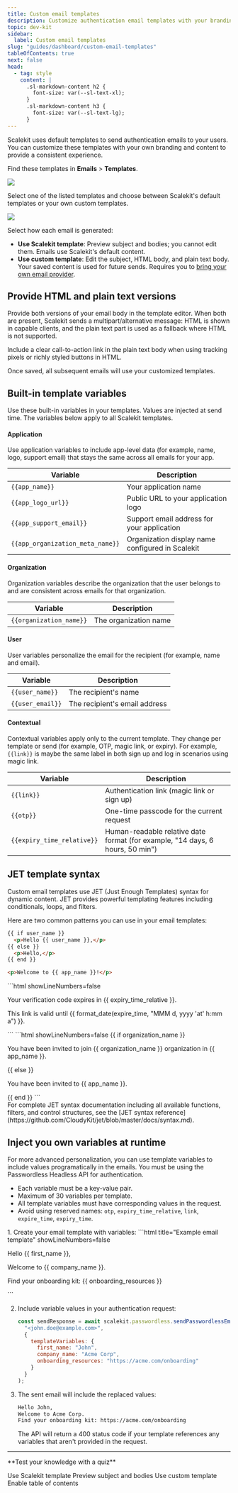 ```yaml
---
title: Custom email templates
description: Customize authentication email templates with your branding and content.
topic: dev-kit
sidebar:
  label: Custom email templates
slug: "guides/dashboard/custom-email-templates"
tableOfContents: true
next: false
head:
  - tag: style
    content: |
      .sl-markdown-content h2 {
        font-size: var(--sl-text-xl);
      }
      .sl-markdown-content h3 {
        font-size: var(--sl-text-lg);
      }
---
```



Scalekit uses default templates to send authentication emails to your users. You can customize these templates with your own branding and content to provide a consistent experience.

Find these templates in **Emails** > **Templates**.

![](@/assets/docs/custom-email-templates/custom-templates-list.png)

Select one of the listed templates and choose between Scalekit's default templates or your own custom templates.

![](@/assets/docs/custom-email-templates/sub-selection-custom-tempaltes.png)

Select how each email is generated:

- **Use Scalekit template**: Preview subject and bodies; you cannot edit them. Emails use Scalekit's default content.
- **Use custom template**: Edit the subject, HTML body, and plain text body. Your saved content is used for future sends. Requires you to [bring your own email provider](/guides/passwordless/custom-email-provider/).


## Provide HTML and plain text versions

Provide both versions of your email body in the template editor. When both are present, Scalekit sends a multipart/alternative message: HTML is shown in capable clients, and the plain text part is used as a fallback where HTML is not supported.

<Aside type="tip">
  Include a clear call-to-action link in the plain text body when using tracking pixels or richly styled buttons in HTML.
</Aside>

Once saved, all subsequent emails will use your customized templates.

## Built-in template variables

Use these built-in variables in your templates. Values are injected at send time. The variables below apply to all Scalekit templates.

#### Application

Use application variables to include app-level data (for example, name, logo, support email) that stays the same across all emails for your app.

| Variable | Description |
| --- | --- |
| `{{app_name}}` | Your application name |
| `{{app_logo_url}}` | Public URL to your application logo |
| `{{app_support_email}}` | Support email address for your application |
| `{{app_organization_meta_name}}` | Organization display name configured in Scalekit |


#### Organization

Organization variables describe the organization that the user belongs to and are consistent across emails for that organization.

| Variable | Description |
| --- | --- |
| `{{organization_name}}` | The organization name |

#### User

User variables personalize the email for the recipient (for example, name and email).

| Variable | Description |
| --- | --- |
| `{{user_name}}` | The recipient's name |
| `{{user_email}}` | The recipient's email address |

#### Contextual

Contextual variables apply only to the current template. They change per template or send (for example, OTP, magic link, or expiry). For example, `{{link}}` is maybe the same label in both sign up and log in scenarios using magic link.

| Variable | Description |
| --- | --- |
| `{{link}}` | Authentication link (magic link or sign up) |
| `{{otp}}` | One-time passcode for the current request |
| `{{expiry_time_relative}}` | Human-readable relative date format (for example, "14 days, 6 hours, 50 min") |


## JET template syntax

Custom email templates use JET (Just Enough Templates) syntax for dynamic content. JET provides powerful templating features including conditionals, loops, and filters.

Here are two common patterns you can use in your email templates:

<Tabs>

<TabItem label='Conditional welcome message'>

```html showLineNumbers=false
{{ if user_name }}
  <p>Hello {{ user_name }},</p>
{{ else }}
  <p>Hello,</p>
{{ end }}

<p>Welcome to {{ app_name }}!</p>
```

</TabItem>

<TabItem label='Formatted expiry time'>
```html  showLineNumbers=false
<p>Your verification code expires in {{ expiry_time_relative }}.</p>
<p>This link is valid until {{ format_date(expire_time, "MMM d, yyyy 'at' h:mm a") }}.</p>
```
</TabItem>

<TabItem label='User invite with organization'>
```html showLineNumbers=false
{{ if organization_name }}
  <p>You have been invited to join {{ organization_name }} organization in {{ app_name }}.</p>
{{ else }}
  <p>You have been invited to {{ app_name }}.</p>
{{ end }}
```
</TabItem>

</Tabs>

<Aside type="note" title='JET syntax reference'>
  For complete JET syntax documentation including all available functions, filters, and control structures, see the [JET syntax reference](https://github.com/CloudyKit/jet/blob/master/docs/syntax.md).
</Aside>

## Inject you own variables at runtime <Badge variant="note" text="Passwordless" />

For more advanced personalization, you can use template variables to include values programatically in the emails. You must be using the Passwordless Headless API for authentication.

- Each variable must be a key-value pair.
- Maximum of 30 variables per template.
- All template variables must have corresponding values in the request.
- Avoid using reserved names: `otp`, `expiry_time_relative`, `link`, `expire_time`, `expiry_time`.

<Steps>
  1. Create your email template with variables:
     ```html title="Example email template" showLineNumbers=false
     <p>Hello {{ first_name }},</p>
     <p>Welcome to {{ company_name }}.</p>
     <p>Find your onboarding kit: {{ onboarding_resources }}</p>
     ```

  2. Include variable values in your authentication request:
     ```js title="Authentication request" showLineNumbers=false
     const sendResponse = await scalekit.passwordless.sendPasswordlessEmail(
       "<john.doe@example.com>",
       {
         templateVariables: {
           first_name: "John",
           company_name: "Acme Corp",
           onboarding_resources: "https://acme.com/onboarding"
         }
       }
     );
     ```

  3. The sent email will include the replaced values:
     ```html title="Example email preview" showLineNumbers=false
     Hello John,
     Welcome to Acme Corp.
     Find your onboarding kit: https://acme.com/onboarding
     ```

     <Aside type="caution">
      The API will return a 400 status code if your template references any variables that aren't provided in the request.
      </Aside>

</Steps>

---
<p class="flex items-center gap-2"><IconHugeiconsKnowledge01 /> **Test your knowledge with a quiz**</p>

<Quiz title="Which choice requires using your own email provider?" variant="minimal">
  <QuizOption>Use Scalekit template</QuizOption>
  <QuizOption>Preview subject and bodies</QuizOption>
  <QuizOption correct>Use custom template</QuizOption>
  <QuizOption>Enable table of contents</QuizOption>
</Quiz>

